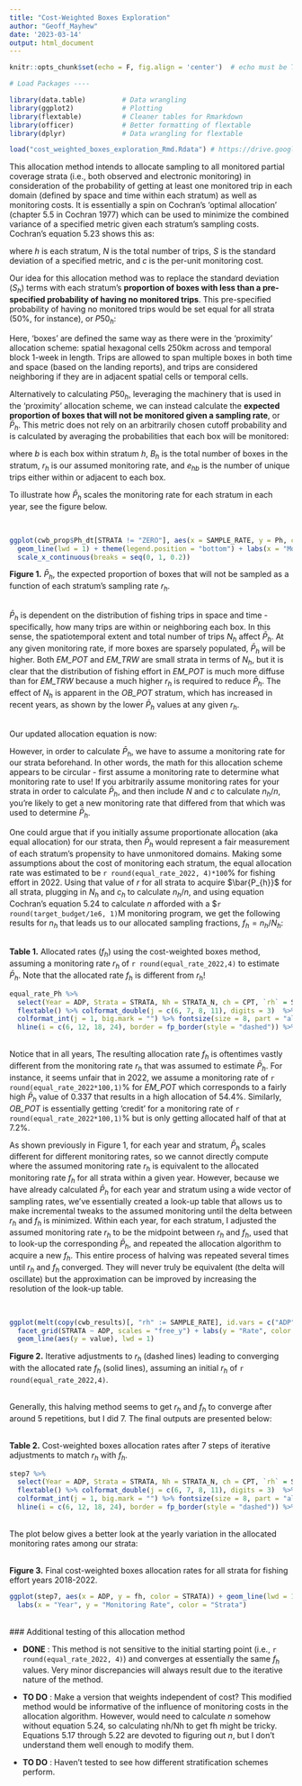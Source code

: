```yaml
---
title: "Cost-Weighted Boxes Exploration"
author: "Geoff_Mayhew"
date: '2023-03-14'
output: html_document
---
```


```r
knitr::opts_chunk$set(echo = F, fig.align = 'center')  # echo must be TRUE for code folding to work!

# Load Packages ----

library(data.table)         # Data wrangling
library(ggplot2)            # Plotting
library(flextable)          # Cleaner tables for Rmarkdown
library(officer)            # Better formatting of flextable
library(dplyr)              # Data wrangling for flextable

load("cost_weighted_boxes_exploration_Rmd.Rdata") # https://drive.google.com/file/d/1JK-8v7McDsGGbw3geON3tsXNsCjbMFvV/view?usp=drive_link
```

This allocation method intends to allocate sampling to all monitored partial coverage strata (i.e., both observed and electronic monitoring) in consideration of the probability of getting at least one monitored trip in each domain (defined by space and time within each stratum) as well as monitoring costs. It is essentially a spin on Cochran's 'optimal allocation' (chapter 5.5 in Cochran 1977) which can be used to minimize the combined variance of a specified metric given each stratum's sampling costs. Cochran's equation 5.23 shows this as:

\begin{equation}
\tag{1}
\frac{n_{h}}{n} \equiv \frac{ N_{h}S_{h}/\sqrt{c_{h}} }{\sum{\left(N_{h}S_{h}/\sqrt{c_{h}}\right) }}
\end{equation}

where $h$ is each stratum, $N$ is the total number of trips, $S$ is the standard deviation of a specified metric, and $c$ is the per-unit monitoring cost.

Our idea for this allocation method was to replace the standard deviation ($S_{h}$) terms with each stratum's **proportion of boxes with less than a pre-specified probability of having no monitored trips**. This pre-specified probability of having no monitored trips would be set equal for all strata (50%, for instance), or $P50_{h}$:

\begin{equation}
\tag{2}
\frac{n_{h}}{n} \equiv \frac{ N_{h}P50_{h}/\sqrt{c_{h}} }{\sum{\left(N_{h}P50_{h}/\sqrt{c_{h}}\right) }}
\end{equation}

Here, 'boxes' are defined the same way as there were in the 'proximity' allocation scheme: spatial hexagonal cells 250km across and temporal block 1-week in length. Trips are allowed to span multiple boxes in both time and space (based on the landing reports), and trips are considered neighboring if they are in adjacent spatial cells or temporal cells.

Alternatively to calculating $P50_h$, leveraging the machinery that is used in the 'proximity' allocation scheme, we can instead calculate the **expected proportion of boxes that will not be monitored given a sampling rate**, or $\bar{P}_{h}$. This metric does not rely on an arbitrarily chosen cutoff probability and is calculated by averaging the probabilities that each box will be monitored: 

\begin{equation}
\tag{3}
\bar{P}_{h} = \frac{\sum_{b = 1}^{B_{h}}(1-r_{h})^{e_{hb}}}{B_{h}}
\end{equation}

where $b$ is each box within stratum $h$, $B_{h}$ is the total number of boxes in the stratum, $r_h$ is our assumed monitoring rate, and $e_{hb}$ is the number of unique trips either within or adjacent to each box. 

To illustrate how $\bar{P}_h$ scales the monitoring rate for each stratum in each year, see the figure below. 

\
```r
ggplot(cwb_prop$Ph_dt[STRATA != "ZERO"], aes(x = SAMPLE_RATE, y = Ph, color = STRATA)) + facet_grid(. ~ ADP) + 
  geom_line(lwd = 1) + theme(legend.position = "bottom") + labs(x = "Monitoring rate (rh)", color = "Strata") + 
  scale_x_continuous(breaks = seq(0, 1, 0.2))
```
**Figure 1.** $\bar{P}_h$, the expected proportion of boxes that will not be sampled as a function of each stratum's sampling rate $r_h$.

\
$\bar{P}_h$ is dependent on the distribution of fishing trips in space and time - specifically, how many trips are within or neighboring each box. In this sense, the spatiotemporal extent and total number of trips $N_h$ affect $\bar{P}_h$. At any given monitoring rate, if more boxes are sparsely populated, $\bar{P}_h$ will be higher. Both *EM_POT* and *EM_TRW* are small strata in terms of $N_h$, but it is clear that the distribution of fishing effort in *EM_POT* is much more diffuse than for *EM_TRW* because a much higher $r_h$ is required to reduce $\bar{P}_h$. The effect of $N_h$ is apparent in the *OB_POT* stratum, which has increased in recent years, as shown by the lower $\bar{P}_h$ values at any given $r_h$.

\
Our updated allocation equation is now:

\begin{equation}
\tag{4}
\frac{n_{h}}{n} \equiv \frac{ N_{h}\bar{P}_{h}/\sqrt{c_{h}} }{\sum{\left(N_{h}\bar{P}_{h}/\sqrt{c_{h}}\right)}}
\end{equation}

However, in order to calculate $\bar{P}_{h}$, we have to assume a monitoring rate for our strata beforehand. In other words, the math for this allocation scheme appears to be circular - first assume a monitoring rate to determine what monitoring rate to use! If you arbitrarily assume monitoring rates for your strata in order to calculate $\bar{P}_{h}$, and then include $N$ and $c$ to calculate $n_{h}/n$, you're likely to get a new monitoring rate that differed from that which was used to determine $\bar{P}_{h}$.

One could argue that if you initially assume proportionate allocation (aka equal allocation) for our strata, then $\bar{P}_{h}$ would represent a fair measurement of each stratum's propensity to have unmonitored domains. Making some assumptions about the cost of monitoring each stratum, the equal allocation rate was estimated to be `r round(equal_rate_2022, 4)*100`% for fishing effort in 2022. Using that value of $r$ for all strata to acquire $\bar{P_{h}}$ for all strata, plugging in $N_h$ and $c_h$ to calculate $n_{h}/n$, and using equation Cochran's equation 5.24 to calculate $n$ afforded with a \$`r round(target_budget/1e6, 1)`M monitoring program, we get the following results for $n_{h}$ that leads us to our allocated sampling fractions, $f_{h} = n_{h}/N_{h}$:

\
**Table 1.** Allocated rates ($f_h$) using the cost-weighted boxes method, assuming a monitoring rate $r_h$ of `r round(equal_rate_2022,4)` to estimate $\bar{P}_h$. Note that the allocated rate $f_h$ is different from $r_h$!
```r
equal_rate_Ph %>%
  select(Year = ADP, Strata = STRATA, Nh = STRATA_N, ch = CPT, `rh` = SAMPLE_RATE, Ph, `NP/c` = `NP/c_h`, `nh/n`, n, nh, fh) %>%
  flextable() %>% colformat_double(j = c(6, 7, 8, 11), digits = 3)  %>% colformat_double(j = c(4,9, 10), digits = 2) %>% 
  colformat_int(j = 1, big.mark = "") %>% fontsize(size = 8, part = "all") %>% padding(padding = 2) %>%
  hline(i = c(6, 12, 18, 24), border = fp_border(style = "dashed")) %>% autofit()
```

\
Notice that in all years, The resulting allocation rate $f_h$ is oftentimes vastly different from the monitoring rate $r_h$ that was assumed to estimate $\bar{P}_h$. For instance, it seems unfair that in 2022, we assume a monitoring rate of `r round(equal_rate_2022*100,1)`% for *EM_POT* which corresponds to a fairly high $\bar{P}_h$ value of 0.337 that results in a high allocation of 54.4%. Similarly, *OB_POT* is essentially getting 'credit' for a monitoring rate of `r round(equal_rate_2022*100,1)`% but is only getting allocated half of that at 7.2%. 

As shown previously in Figure 1, for each year and stratum, $\bar{P}_h$ scales different for different monitoring rates, so we cannot directly compute where the assumed monitoring rate $r_h$ is equivalent to the allocated monitoring rate $f_h$ for all strata within a given year. However, because we have already calculated $\bar{P}_h$ for each year and stratum using a wide vector of sampling rates, we've essentially created a look-up table that allows us to make incremental tweaks to the assumed monitoring until the delta between $r_h$ and $f_h$ is minimized. Within each year, for each stratum, I adjusted the assumed monitoring rate $r_h$ to be the midpoint between $r_h$ and $f_h$, used that to look-up the corresponding $\bar{P}_h$, and repeated the allocation algorithm to acquire a new $f_h$. This entire process of halving was repeated several times until $r_h$ and $f_h$ converged. They will never truly be equivalent (the delta will oscillate) but the approximation can be improved by increasing the resolution of the look-up table. 

\
```r
ggplot(melt(copy(cwb_results)[, "rh" := SAMPLE_RATE], id.vars = c("ADP", "STRATA", "Step"), measure.vars = c("rh", "fh")), aes(x = Step, color = variable)) + theme(legend.position = "bottom") + 
  facet_grid(STRATA ~ ADP, scales = "free_y") + labs(y = "Rate", color = "Strata") + 
  geom_line(aes(y = value), lwd = 1)
```
**Figure 2.** Iterative adjustments to $r_h$ (dashed lines) leading to converging with the allocated rate $f_h$ (solid lines), assuming an initial $r_h$ of `r round(equal_rate_2022,4)`.

\
Generally, this halving method seems to get $r_h$ and $f_h$ to converge after around 5 repetitions, but I did 7. The final outputs are presented below:

\
**Table 2.** Cost-weighted boxes allocation rates after 7 steps of iterative adjustments to match $r_h$ with $f_h$.  
```r
step7 %>%
  select(Year = ADP, Strata = STRATA, Nh = STRATA_N, ch = CPT, `rh` = SAMPLE_RATE, Ph, `NP/c` = `NP/c_h`, `nh/n`, n, nh, fh) %>%
  flextable() %>% colformat_double(j = c(6, 7, 8, 11), digits = 3)  %>% colformat_double(j = c(4,9, 10), digits = 2) %>% 
  colformat_int(j = 1, big.mark = "") %>% fontsize(size = 8, part = "all") %>% padding(padding = 2) %>%
  hline(i = c(6, 12, 18, 24), border = fp_border(style = "dashed")) %>% autofit()

```

\
The plot below gives a better look at the yearly variation in the allocated monitoring rates among our strata:

\
**Figure 3.** Final cost-weighted boxes allocation rates for all strata for fishing effort years 2018-2022.
```r
ggplot(step7, aes(x = ADP, y = fh, color = STRATA)) + geom_line(lwd = 1) + theme(legend.position = "bottom") + 
  labs(x = "Year", y = "Monitoring Rate", color = "Strata")
```

\
### Additional testing of this allocation method

- **DONE** : This method is not sensitive to the initial starting point (i.e., `r round(equal_rate_2022, 4)`) and converges at essentially the same $f_h$ values. Very minor discrepancies will always result due to the iterative nature of the method.

- **TO DO** : Make a version that weights independent of cost? This modified method would be informative of the influence of monitoring costs in the allocation algorithm. However, would need to calculate $n$ somehow without equation 5.24, so calculating nh/Nh to get fh might be tricky. Equations 5.17 through 5.22 are devoted to figuring out $n$, but I don't understand them well enough to modify them.

- **TO DO** : Haven't tested to see how different stratification schemes perform.
